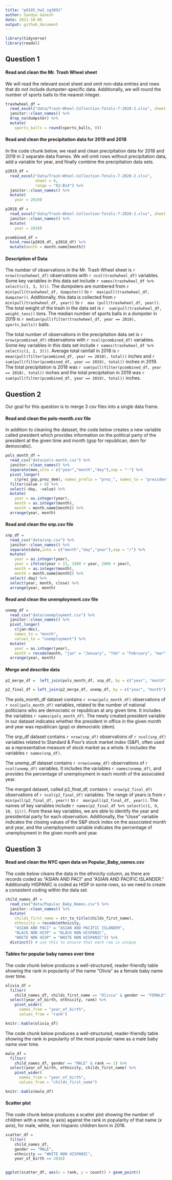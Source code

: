 ```yaml
---
title: "p8105_hw2_sg3891"
author: Sandya Ganesh
date: 2021-10-06
output: github_document
---
```


```r
library(tidyverse)
library(readxl)

```
## Question 1

#### Read and clean the Mr. Trash Wheel sheet

We will read the relevant excel sheet and omit non-data entries and rows that do not include dumpster-specific data. Additionally, we will round the number of sports balls to the nearest integer.

```r
trashwheel_df = 
  read_excel("data/Trash-Wheel-Collection-Totals-7-2020-2.xlsx", sheet = 1, range = "A2:N534") %>% 
  janitor::clean_names() %>% 
  drop_na(dumpster) %>% 
  mutate(
    sports_balls = round(sports_balls, 0))
```

#### Read and clean the precipitation data for 2019 and 2018

In the code chunk below, we read and clean precipitation data for 2018 and 2019 in 2 separate data frames. We will omit rows without precipitation data, add a variable for year, and finally combine the precipitation data sets.

```r
p2019_df = 
  read_excel("data/Trash-Wheel-Collection-Totals-7-2020-2.xlsx", 
             sheet = 6, 
             range = "A2:B14") %>% 
  janitor::clean_names() %>% 
  mutate(
    year = 2019)

p2018_df = 
  read_excel("data/Trash-Wheel-Collection-Totals-7-2020-2.xlsx", sheet = 7, range = "A2:B14") %>% 
  janitor::clean_names() %>% 
  mutate(
    year = 2018)

pcombined_df =
  bind_rows(p2019_df, p2018_df) %>%
  mutate(month = month.name[month])
```

#### Description of Data
The number of observations in the Mr. Trash Wheel sheet is `r nrow(trashwheel_df)` observations with `r ncol(trashwheel_df)` variables. Some key variables in this data set include `r names(trashwheel_df %>% select(c(1, 3, 5)))`. The dumpsters are numbered from `r  min(pull(trashwheel_df, dumpster))` to `r  max(pull(trashwheel_df, dumpster))`. Additionally, this data is collected from `r  min(pull(trashwheel_df, year))` to `r  max (pull(trashwheel_df, year))`. The total weight of the trash in the data set is `r  sum(pull(trashwheel_df, weight_tons))` tons. The median number of sports balls in a dumpster in 2019 is `r median(pull(filter(trashwheel_df, year == 2019), sports_balls))` balls.

The total number of observations in the precipitation data set is `r nrow(pcombined_df)` observations with `r ncol(pcombined_df)` variables. Some key variables in this data set include `r names(trashwheel_df %>% select(c(1, 2, 3)))`. Average total rainfall in 2018 is `r mean(pull(filter(pcombined_df, year == 2018), total))` inches and `r sum(pull(filter(pcombined_df, year == 2019), total))` inches in 2019. The total precipitation is 2018 was `r sum(pull(filter(pcombined_df, year == 2018), total))` inches and the total precipitation in 2019 was `r sum(pull(filter(pcombined_df, year == 2019), total))` inches.

## Question 2

Our goal for this question is to merge 3 csv files into a single data frame.

#### Read and clean the pols-month.csv file

In addition to cleaning the dataset, the code below creates a new variable called president which provides information on the political party of the president at the given time and month (gop for republican, dem for democratic).

```r
pols_month_df = 
  read_csv("data/pols-month.csv") %>% 
  janitor::clean_names() %>%
  separate(mon,into = c("year","month","day"),sep = "-") %>%
  pivot_longer(
    c(prez_gop,prez_dem), names_prefix = "prez_", names_to = "president") %>% 
  filter(value > 0) %>%
  select(-day, -value) %>% 
  mutate(
    year = as.integer(year),
    month = as.integer(month), 
    month = month.name[month]) %>% 
  arrange(year, month)

```

#### Read and clean the snp.csv file

```r
snp_df = 
  read_csv("data/snp.csv") %>% 
  janitor::clean_names() %>%
  separate(date,into = c("month","day","year"),sep = "/") %>%
  mutate(
    year = as.integer(year),
    year = ifelse(year > 21, 1900 + year, 2000 + year),
    month = as.integer(month), 
    month = month.name[month]) %>% 
  select(-day) %>% 
  select(year, month, close) %>% 
  arrange(year, month)

```

#### Read and clean the unemployment.csv file

```r
unemp_df = 
  read_csv("data/unemployment.csv") %>% 
  janitor::clean_names() %>%
  pivot_longer(
    c(jan:dec),
    names_to = "month", 
    values_to = "unemployment") %>%
  mutate(
    year = as.integer(year),
    month = recode(month, "jan" = "January", "feb" = "February", "mar" = "March", "apr" = "April", "may" = "May", "jun" = "June", "jul" = "July", "aug" = "August", "sep" = "September", "oct" = "October", "nov" = "November", "dec" = "December")) %>% 
  arrange(year, month)

```

#### Merge and describe data
```r
p2_merge_df =  left_join(pols_month_df, snp_df, by = c("year", "month"))

p2_final_df = left_join(p2_merge_df, unemp_df, by = c("year", "month"))

```

The pols_month_df dataset contains `r nrow(pols_month_df)` observations of `r ncol(pols_month_df)` variables, related to the number of national politicians who are democratic or republican at any given time. It includes the variables `r names(pols_month_df)`. The newly created president variable in our dataset indicates whether the president in office in the given month and year was republican (gop) or democratic (dem).

The snp_df dataset contains `r nrow(snp_df)` observations of `r ncol(snp_df)` variables related to Standard & Poor’s stock market index (S&P), often used as a representative measure of stock market as a whole. It includes the variables `r names(snp_df)`.

The unemp_df dataset contains `r nrow(unemp_df)` observations of `r ncol(unemp_df)` variables. It includes the variables `r names(unemp_df)`, and provides the percentage of unemployment in each month of the associated year.

The merged dataset, called p2_final_df, contains `r nrow(p2_final_df)` observations of `r ncol(p2_final_df)` variables. The range of years is from `r  min(pull(p2_final_df, year))` to `r  max(pull(p2_final_df, year))`. The names of key variables include `r names(p2_final_df %>% select(c(1, 9, 10, 11)))`. From these key variables, we are able to identify the year and presidential party for each observation. Additionally, the "close" variable indicates the closing values of the S&P stock index on the associated month and year, and the unemployment variable indicates the percentage of unemployment in the given month and year.

## Question 3

#### Read and clean the NYC open data on Popular_Baby_names.csv

The code below cleans the data in the ethnicity column, as there are records coded as "ASIAN AND PACI" and "ASIAN AND PACIFIC ISLANDER." Additionally HISPANIC is coded as HISP in some rows, so we need to create a consistent coding within the data set.

```r
child_names_df = 
  read_csv("data/Popular_Baby_Names.csv") %>% 
  janitor::clean_names() %>% 
  mutate(
    childs_first_name = str_to_title(childs_first_name),
    ethnicity = recode(ethnicity,
    "ASIAN AND PACI" = "ASIAN AND PACIFIC ISLANDER",
    "BLACK NON HISP" = "BLACK NON HISPANIC", 
    "WHITE NON HISP" = "WHITE NON HISPANIC")) %>%
  distinct() # use this to ensure that each row is unique
```

#### Tables for popular baby names over time

The code chunk below produces a well-structured, reader-friendly table showing the rank in popularity of the name “Olivia” as a female baby name over time.


```r
olivia_df = 
  filter(
    child_names_df, childs_first_name == "Olivia" & gender == "FEMALE") %>% 
  select(year_of_birth, ethnicity, rank) %>%
    pivot_wider(
      names_from = "year_of_birth",
      values_from = "rank")

knitr::kable(olivia_df)
```

The code chunk below produces a well-structured, reader-friendly table showing the rank in popularity of the most popular name as a male baby name over time.

```r
male_df = 
  filter(
    child_names_df, gender == "MALE" & rank == 1) %>% 
  select(year_of_birth, ethnicity, childs_first_name) %>%
    pivot_wider(
      names_from = "year_of_birth",
      values_from = "childs_first_name")

knitr::kable(male_df)
```

#### Scatter plot 

The code chunk below produces a scatter plot showing the number of children with a name (y axis) against the rank in popularity of that name (x axis), for male, white, non hispanic children born
in 2016.

```r
scatter_df = 
  filter(
    child_names_df,
    gender == "MALE",
    ethnicity == "WHITE NON HISPANIC",
    year_of_birth == 2016)


ggplot(scatter_df, aes(x = rank, y = count)) + geom_point()
```


